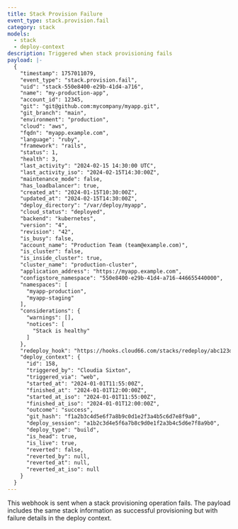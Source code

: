 ```yaml
---
title: Stack Provision Failure
event_type: stack.provision.fail
category: stack
models:
  - stack
  - deploy-context
description: Triggered when stack provisioning fails
payload: |-
  {
    "timestamp": 1757011079,
    "event_type": "stack.provision.fail",
    "uid": "stack-550e8400-e29b-41d4-a716",
    "name": "my-production-app",
    "account_id": 12345,
    "git": "git@github.com:mycompany/myapp.git",
    "git_branch": "main",
    "environment": "production",
    "cloud": "aws",
    "fqdn": "myapp.example.com",
    "language": "ruby",
    "framework": "rails",
    "status": 1,
    "health": 3,
    "last_activity": "2024-02-15 14:30:00 UTC",
    "last_activity_iso": "2024-02-15T14:30:00Z",
    "maintenance_mode": false,
    "has_loadbalancer": true,
    "created_at": "2024-01-15T10:30:00Z",
    "updated_at": "2024-02-15T14:30:00Z",
    "deploy_directory": "/var/deploy/myapp",
    "cloud_status": "deployed",
    "backend": "kubernetes",
    "version": "4",
    "revision": "42",
    "is_busy": false,
    "account_name": "Production Team (team@example.com)",
    "is_cluster": false,
    "is_inside_cluster": true,
    "cluster_name": "production-cluster",
    "application_address": "https://myapp.example.com",
    "configstore_namespace": "550e8400-e29b-41d4-a716-446655440000",
    "namespaces": [
      "myapp-production",
      "myapp-staging"
    ],
    "considerations": {
      "warnings": [],
      "notices": [
        "Stack is healthy"
      ]
    },
    "redeploy_hook": "https://hooks.cloud66.com/stacks/redeploy/abc123def456",
    "deploy_context": {
      "id": 158,
      "triggered_by": "Cloudia Sixton",
      "triggered_via": "web",
      "started_at": "2024-01-01T11:55:00Z",
      "finished_at": "2024-01-01T12:00:00Z",
      "started_at_iso": "2024-01-01T11:55:00Z",
      "finished_at_iso": "2024-01-01T12:00:00Z",
      "outcome": "success",
      "git_hash": "f1a2b3c4d5e6f7a8b9c0d1e2f3a4b5c6d7e8f9a0",
      "deploy_session": "a1b2c3d4e5f6a7b8c9d0e1f2a3b4c5d6e7f8a9b0",
      "deploy_type": "build",
      "is_head": true,
      "is_live": true,
      "reverted": false,
      "reverted_by": null,
      "reverted_at": null,
      "reverted_at_iso": null
    }
  }
---
```


This webhook is sent when a stack provisioning operation fails. The payload includes the same stack information as successful provisioning but with failure details in the deploy context.
